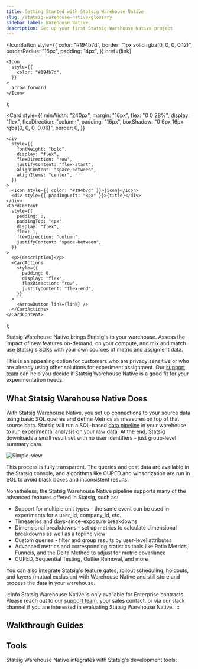 ```yaml
---
title: Getting Started with Statsig Warehouse Native
slug: /statsig-warehouse-native/glossary
sidebar_label: Warehouse Native
description: Set up your first Statsig Warehouse Native project
---
```




  <IconButton
    style={{
      color: "#194b7d",
      border: "1px solid rgba(0, 0, 0, 0.12)",
      borderRadius: "16px",
      padding: "4px",
    }}
    href={link}
  >
    <Icon
      style={{
        color: "#194b7d",
      }}
    >
      arrow_forward
    </Icon>
  </IconButton>
);

  <Card
    style={{
      minWidth: "240px",
      margin: "16px",
      flex: "0 0 28%",
      display: "flex",
      flexDirection: "column",
      padding: "16px",
      boxShadow: "0 6px 16px rgba(0, 0, 0, 0.06)",
      border: 0,
    }}
  >
    <div
      style={{
        fontWeight: "bold",
        display: "flex",
        flexDirection: "row",
        justifyContent: "flex-start",
        alignContent: "space-between",
        alignItems: "center",
      }}
    >
      <Icon style={{ color: "#194b7d" }}>{icon}</Icon>
      <div style={{ paddingLeft: "8px" }}>{title}</div>
    </div>
    <CardContent
      style={{
        padding: 0,
        paddingTop: "4px",
        display: "flex",
        flex: 1,
        flexDirection: "column",
        justifyContent: "space-between",
      }}
    >
      <p>{description}</p>
      <CardActions
        style={{
          padding: 0,
          display: "flex",
          flexDirection: "row",
          justifyContent: "flex-end",
        }}
      >
        <ArrowButton link={link} />
      </CardActions>
    </CardContent>
  </Card>
);

Statsig Warehouse Native brings Statsig's to your warehouse. Assess the impact of new features on-demand, on your compute, and mix and match use Statsig's SDKs with your own sources of metric and assigment data.

This is an appealing option for customers who are privacy sensitive or who are already using other solutions for experiment assignment. Our [support team](mailto:support@statsig.com) can help you decide if Statsig Warehouse Native is a good fit for your experimentation needs.

## What Statsig Warehouse Native Does

With Statsig Warehouse Native, you set up connections to your source data using basic SQL queries and define Metrics as measures on top of that source data. Statsig will run a SQL-based [data pipeline](analysis_tools/pipeline-overview.md) in your warehouse to run experimental analysis on your raw data. At the end, Statsig downloads a small result set with no user identifiers - just group-level summary data.

![Simple-view](https://user-images.githubusercontent.com/102695539/236989885-a30c24d8-26c9-4f8e-b596-3565a0be018d.png)

This process is fully transparent. The queries and cost data are available in the Statsig console, and algorithms like CUPED and winsorization are run in SQL to avoid black boxes and inconsistent results.

Nonetheless, the Statsig Warehouse Native pipeline supports many of the advanced features offered in Statsig, such as:

- Support for multiple unit types - the same event can be used in experiments for a user_id, company_id, etc.
- Timeseries and days-since-exposure breakdowns
- Dimensional breakdowns - set up metrics to calculate dimensional breakdowns as well as a topline view
- Custom queries - filter and group results by user-level attributes
- Advanced metrics and corresponding statistics tools like Ratio Metrics, Funnels, and the Delta Method to adjust for metric covariance
- CUPED, Sequential Testing, Outlier Removal, and more

You can also integrate Statsig's feature gates, rollout scheduling, holdouts, and layers (mutual exclusion) with Warehouse Native and still store and process the data in your warehouse.

:::info
Statsig Warehouse Native is only available for Enterprise contracts. Please reach out to our [support team](mailto:support@statsig.com), your sales contact, or via our slack channel if you are interested in evaluating Statsig Warehouse Native.
:::

## Walkthrough Guides

<div
  style={{
    display: "flex",
    flexWrap: "wrap",
  }}
>
  <OutlinedCard
    title="Connect Your Warehouse"
    icon="warehouse"
    description="Connect Statsig to your warehouse to start analyzing experiments"
    link="statig-warehouse-native/guides/connect"
  ></OutlinedCard>
  <OutlinedCard
    title="Create Metrics"
    icon="speed"
    description="Connect to a metric source and configure metrics for analysis in Statsig"
    link="statig-warehouse-native/guides/metric_sources"
  ></OutlinedCard>
  <OutlinedCard
    title="Start an Experiment"
    icon="science"
    description="Connect to your assignment data in minutes, and start testing hypotheses"
    link="statig-warehouse-native/guides/assigment_sources"
  ></OutlinedCard>
  <OutlinedCard
    title="Run Pulse"
    icon="assessment"
    description="Calculate and explore experiment results in your warehouse"
    link="statig-warehouse-native/guides/pulse"
  ></OutlinedCard>
  <OutlinedCard
    title="Use Statsig SDKs"
    icon="flaky"
    description="Use Statsig's SDK to get easy event logging and rich features like holdouts and mutual exclusion. Export events to your warehouse for analysis"
    link="statig-warehouse-native/guides/sdks"
  ></OutlinedCard>
</div>

## Tools

Statsig Warehouse Native integrates with Statsig's development tools:

<div
  style={{
    display: "flex",
    flexWrap: "wrap",
  }}
>
  <OutlinedCard
    title="Feature Gates"
    icon="tune"
    description="Control access to new functionality and automatically measure how it’s performing with an A/B test before you ship"
    link="/feature-gates/working-with"
  ></OutlinedCard>
  <OutlinedCard
    title="Dynamic Configs"
    icon="dns"
    description="Dynamically configure user experience with configuration parameters instead of hard-coded constants"
    link="/dynamic-config"
  ></OutlinedCard>
  <OutlinedCard
    title="Segments"
    icon="donut_small"
    description="Define a reusable set of rules to target a group of users"
    link="/segments"
  ></OutlinedCard>
  <OutlinedCard
    title="Experiments+"
    icon="science"
    description="Run sophisticated experiments with multiple variants (A/B/n tests) or mutual exclusion"
    link="/experiments-plus/working-with"
  ></OutlinedCard>
  <OutlinedCard
    title="Users"
    icon="people"
    description="View users exposed to all gate checks and events logged with Statsig"
    link="/users"
  ></OutlinedCard>
  <OutlinedCard
    title="Pulse"
    icon="assessment"
    description="View how your experiments impact your metrics"
    link="statsig-warehouse-native/analysis/pulse"
  ></OutlinedCard>
  <OutlinedCard
    title="Insights"
    icon="donut_small"
    description="View all experiments that have impacted a metric"
    link="/insights"
  ></OutlinedCard>
  <OutlinedCard
    title="Holdouts"
    icon="flaky"
    description="Measure the cumulative impact of all features shipped over a period of time"
    link="/holdouts"
  ></OutlinedCard>
</div>
